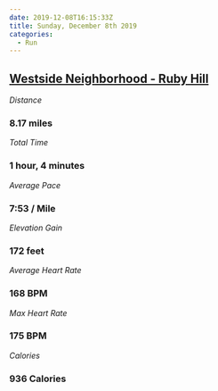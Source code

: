 ```yaml
---
date: 2019-12-08T16:15:33Z
title: Sunday, December 8th 2019
categories:
  - Run
---
```

## [Westside Neighborhood - Ruby Hill](https://www.strava.com/activities/2920513669)

_Distance_

### 8.17 miles

_Total Time_

### 1 hour, 4 minutes

_Average Pace_

### 7:53 / Mile

_Elevation Gain_

### 172 feet

_Average Heart Rate_

### 168 BPM

_Max Heart Rate_

### 175 BPM

_Calories_

### 936 Calories